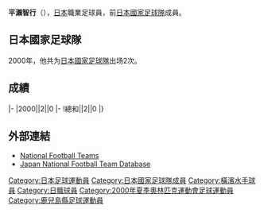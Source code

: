 {{Infobox football biography
|name=平瀨智行
|image=
|fullname=平瀨智行
|birth_date={{Birth date and age|1977|5|23}}
|cityofbirth=
|countryofbirth=[[日本|日本]]
|height=1.84 m
|position=[[前鋒_(足球)|前鋒]]
|currentclub=
|years=1996-2004<br/>1998<br/>2002<br/>2004-2007<br/>2008-2010
|clubs=[[鹿島鹿角|鹿島鹿角]]<br/>→[[Centro_Futebol_Zico|Centro Futebol Zico]]<br/>→[[橫濱水手|橫濱水手]]<br/>[[神戶勝利船|神戶勝利船]]<br/>[[仙台維加泰|仙台維加泰]]
|caps(goals)=
|nationalyears=2000
|nationalteam=[[日本國家足球隊|日本]]
|nationalcaps(goals)=2 (0)
}}
'''平瀨智行'''（{{Bd|1977年|5月23日||}}），[[日本|日本]]職業足球員，前[[日本國家足球隊|日本國家足球隊]]成員。

==日本國家足球隊==
2000年，他共为[[日本國家足球隊|日本國家足球隊]]出场2次。

==成績==
{{Football player national team statistics|JPN}}
|-
|2000||2||0
|-
!總和||2||0
|}

==外部連結==
{{Reflist}}
*[http://www.national-football-teams.com/v2/player.php?id=11220 National Football Teams]
*[https://web.archive.org/web/20130922172931/http://www.japannationalfootballteam.com/en/players/hirase_tomoyuki.html Japan National Football Team Database]

{{2000年奥运会男子足球日本参赛名单}}

[[Category:日本足球運動員|Category:日本足球運動員]]
[[Category:日本國家足球隊成員|Category:日本國家足球隊成員]]
[[Category:橫濱水手球員|Category:橫濱水手球員]]
[[Category:日職球員|Category:日職球員]]
[[Category:2000年夏季奧林匹克運動會足球運動員|Category:2000年夏季奧林匹克運動會足球運動員]]
[[Category:鹿兒島縣足球運動員|Category:鹿兒島縣足球運動員]]


{{Japan-sport-bio-stub}}
{{Soccer-player-stub}}
